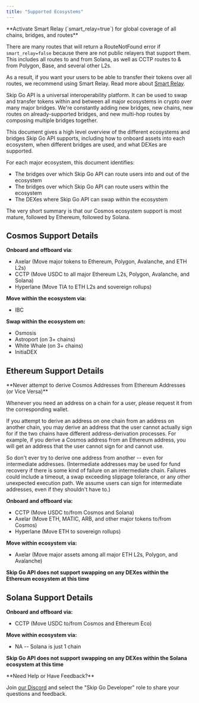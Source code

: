 ```yaml
---
title: "Supported Ecosystems"
---
```



<Info>
 **Activate Smart Relay (`smart_relay=true`) for global coverage of all chains, bridges, and routes**
 
 There are many routes that will return a RouteNotFound error if `smart_relay=false` because there are not public relayers that support them. This includes all routes to and from Solana, as well as CCTP routes to & from Polygon, Base, and several other L2s. 
 
 As a result, if you want your users to be able to transfer their tokens over all routes, we recommend using Smart Relay. Read more about [Smart Relay](/smart-relay).
</Info>

Skip Go API is a universal interoperability platform. It can be used to swap and transfer tokens within and between all major ecosystems in crypto over many major bridges. We're constantly adding new bridges, new chains, new routes on already-supported bridges, and new multi-hop routes by composing multiple bridges together. 

This document gives a high level overview of the different ecosystems and bridges Skip Go API supports, including how to onboard assets into each ecosystem, when different bridges are used, and what DEXes are supported. 

For each major ecosystem, this document identifies: 

* The bridges over which Skip Go API can route users into and out of the ecosystem
* The bridges over which Skip Go API can route users within the ecosystem
* The DEXes where Skip Go API can swap within the ecosystem

The very short summary is that our Cosmos ecosystem support is most mature, followed by Ethereum, followed by Solana. 

## Cosmos Support Details

**Onboard and offboard via**: 

* Axelar (Move major tokens to Ethereum, Polygon, Avalanche, and ETH L2s)
* CCTP (Move USDC to all major Ethereum L2s, Polygon, Avalanche, and Solana)
* Hyperlane (Move TIA to ETH L2s and sovereign rollups)

**Move within the ecosystem via:** 

* IBC

**Swap within the ecosystem on:**

* Osmosis
* Astroport (on 3+ chains)
* White Whale (on 3+ chains)
* InitiaDEX

## Ethereum Support Details


 <Warning>
 **Never attempt to derive Cosmos Addresses from Ethereum Addresses (or Vice Versa)**
 
 Whenever you need an address on a chain for a user, please request it from the corresponding wallet. 
 
 If you attempt to derive an address on one chain from an address on another chain, you may derive an address that the user cannot actually sign for if the two chains have different address-derivation processes. For example, if you derive a Cosmos address from an Ethereum address, you will get an address that the user cannot sign for and cannot use. 
 
 So don't ever try to derive one address from another -- even for intermediate addresses. (Intermediate addresses may be used for fund recovery if there is some kind of failure on an intermediate chain. Failures could include a timeout, a swap exceeding slippage tolerance, or any other unexpected execution path. We assume users can sign for intermediate addresses, even if they shouldn't have to.)
</Warning>

**Onboard and offboard via:** 

* CCTP (Move USDC to/from Cosmos and Solana)
* Axelar (Move ETH, MATIC, ARB, and other major tokens to/from Cosmos)
* Hyperlane (Move ETH to sovereign rollups)

**Move within ecosystem via:** 

* Axelar (Move major assets among all major ETH L2s, Polygon, and Avalanche)

**Skip Go API does not support swapping on any DEXes within the Ethereum ecosystem at this time**

## Solana Support Details

**Onboard and offboard via:** 

* CCTP (Move USDC to/from Cosmos and Ethereum Eco)

**Move within ecosystem via:** 

* NA -- Solana is just 1 chain

**Skip Go API does not support swapping on any DEXes within the Solana ecosystem at this time**


<Check>
**Need Help or Have Feedback?**
 
 Join [our Discord](https://skip.build/discord) and select the "Skip Go Developer" role to share your questions and feedback.
 </Check>
 
